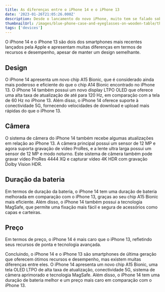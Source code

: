 ```yaml
---
title: As diferenças entre o iPhone 14 e o iPhone 13
date: '2023-01-26T21:05:26.000Z'
description: Desde o lancamento do novo iPhone, muito tem se falado sobre a grande semelhanca com o modelo anterior
thumbnailUrl: /images/blue-phone-case-and-eyeglasses-on-wooden-table/thumbnail.webp
tags: ['devices']
---
```


O iPhone 14 e o iPhone 13 são dois dos smartphones mais recentes lançados pela Apple e apresentam muitas diferenças em termos de recursos e desempenho, apesar de manter um design semelhante.

## Design

O iPhone 14 apresenta um novo chip A15 Bionic, que é considerado ainda mais poderoso e eficiente do que o chip A14 Bionic encontrado no iPhone 13. O iPhone 14 também possui um novo display LTPO OLED que oferece uma alta taxa de atualização de até para 120 Hz, em comparação com a tela de 60 Hz no iPhone 13. Além disso, o iPhone 14 oferece suporte à conectividade 5G, fornecendo velocidades de download e upload mais rápidas do que o iPhone 13.

## Câmera

O sistema de câmera do iPhone 14 também recebe algumas atualizações em relação ao iPhone 13. A câmera principal possui um sensor de 12 MP e agora suporta gravação de vídeo ProRes, e a lente ultra larga possui um sensor de 12 MP e modo noturno. Este sistema de câmera também pode gravar vídeo ProRes 4444 XQ e capturar vídeo 4K HDR com gravação Dolby Vision HDR.

## Duração da bateria

Em termos de duração da bateria, o iPhone 14 tem uma duração de bateria melhorada em comparação com o iPhone 13, graças ao seu chip A15 Bionic mais eficiente. Além disso, o iPhone 14 também possui a tecnologia MagSafe, que permite uma fixação mais fácil e segura de acessórios como capas e carteiras.

## Preço

Em termos de preço, o iPhone 14 é mais caro que o iPhone 13, refletindo seus recursos de ponta e tecnologia avançada.

Concluindo, o iPhone 14 e o iPhone 13 são smartphones de última geração que oferecem ótimos recursos e desempenho, mas existem muitas diferenças entre eles. O iPhone 14 apresenta um novo chip A15 Bionic, uma tela OLED LTPO de alta taxa de atualização, conectividade 5G, sistema de câmera aprimorado e tecnologia MagSafe. Além disso, o iPhone 14 tem uma duração de bateria melhor e um preço mais caro em comparação com o iPhone 13.
